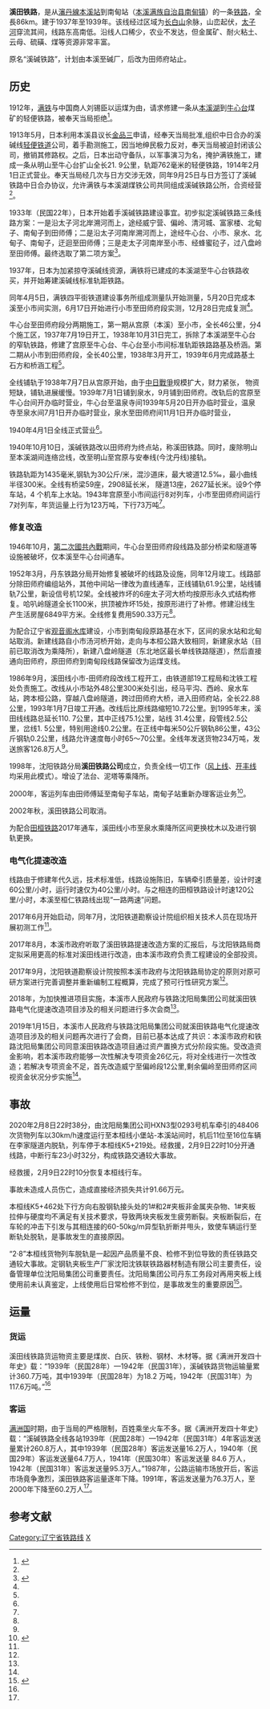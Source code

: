 {{Infobox rail system-route
|rail_name=溪田铁路
|other_name=
|total_length=
|tracklength=
|name_bgcolor=
|min_width=
|box_width=
|style=
|banner_color=blue
|sec_banner_color=
|third_banner_color=
|logo_filename=
|logo_width=
|logo_bgcolor=
|logo_alt=
|logo_note=
|image=Tianshifu_Railway_Station_01.jpg
|imagesize=260px
|caption=田师府站
|code_name=
|locale={{PRC}}[[辽宁省|辽宁省]]
|service_type=[[旅客列车|客]][[货物列车|货]]两用
|status=营运中
|network=
|stations=
|start=
|lines=1（[[单线铁路|单线铁路]]）
|main_route=
|secondary_route=
|branch_route=
|standard=III級鐵路
|character=
|other_systems=
|main_stations=[[本溪站|本溪站]]、[[田师府站|田师府站]]
|track=
|system_length=
|length_in_operation=86 km
|average_station_distance=
|max_speed=
|orbital_plane=
|track_gauge={{standard gauge}}（[[标准轨|标准轨]]）
|distance_between_mainlines=
|min_radius=
|max_grade=
|elevation=
|control=
|block_signal=
|engine=
|electrified=
|rollingstock=
|fleet_size=
|begin_operation=
|end_operation=
|operation_note=
|open_operation=
|time_first=
|time_last=
|ridership=
|owner=
|operator=[[沈阳铁路局|沈阳铁路局]]
|franchise=
|hq=
|key_person=
|website=
|route_map={{bs-map|inline=1|map=
\CONTg\~~ ~~ ~~{{RoutemapRoute|Licon=u|[[辽溪铁路|辽溪铁路]]往[[辽阳站|辽阳站]]方向}}
CONTgq\ABZg+r\~~ ~~ ~~ ~~{{RoutemapRoute|Licon=l|[[沈丹铁路|沈丹铁路]]及[[沈丹客运专线|沈丹客运专线]]往[[丹东站|丹东]]方向}}
BHF~~0~~[[本溪站|本溪站]]
\ABZgl\CONTfq~~ ~~ ~~ ~~{{RoutemapRoute|Licon=r|[[沈丹铁路|沈丹铁路]]及[[沈丹客运专线|沈丹客运专线]]往[[沈阳站|沈阳]]方向}}
\eHST\~~2.5~~[[明山站|明山站]]
\HST\~~7.9~~[[小堡站|小堡站]]
\HST\~~16~~[[牛心台站|牛心台站]]
\HST\~~27~~[[偏岭站|偏岭站]]
\eBST\~~35~~[[松树台站|松树台站]]
\eBST\~~39.5~~[[温泉寺站|温泉寺站]]
\HST\~~47.2~~[[小市站_(溪田线)|小市站 (溪田线)]]
\eABZg2\
\eHST\exSTR+4~~60.0~~[[泉水站|泉水站]]
\STR\exHST~~ ~~[[(旧)泉水站|(旧)泉水站]]
\STR\exBST~~ ~~[[北甸站|北甸站]]
\\STR\exABZgl\exCONTfq~~ ~~ ~~{{RoutemapRoute|Licon=r|[[田通铁路|田通铁路]]往[[桓仁站|桓仁站]]方向}}
\STR\KBSTxa~~86~~[[南甸站|南甸站]]
\HST\STR~~ ~~[[铁刹山站|铁刹山站]]
KHSTaq\KRZor\STRr~~74.6~~[[田师府站|田师府站]]
\STR\
\CONTf\~~ ~~ ~~{{RoutemapRoute|Licon=d|[[田桓铁路|田桓铁路]]往[[花博山站|花博山站]]方向}}
}}
}}
'''溪田铁路'''，是从[[沈丹铁路|瀋丹線]][[本溪站|本溪站]]到南甸站（[[本溪满族自治县|本溪满族自治县]][[南甸镇_(本溪县)|南甸镇]]）的一条[[铁路|铁路]]，全長86km。建于1937年至1939年。该线经过区域为[[长白山|长白山]]余脉，山峦起伏，[[太子河|太子河]]穿流其间，线路东高南低。沿线人口稀少，农业不发达，但金属矿、耐火粘土、云母、硫磺、煤等资源非常丰富。

原名“溪碱铁路”，计划由本溪至碱厂，后改为田师府站止。

== 历史 ==
1912年，[[南滿洲鐵道|满铁]]与中国商人刘锡臣以运煤为由，请求修建一条从[[本溪湖|本溪湖]]到[[牛心台街道|牛心台]]煤矿的轻便铁路，被奉天当局拒绝<ref name=":0">{{Cite book|title=沈阳铁路局志|last=张久达 才广忱 米振友 张耀锟|publisher=中国铁道出版社|year=1997|isbn=7-113-02815-2}}</ref>。 

1913年5月，日本利用本溪县议长[[金林|金品三]]申请，经奉天当局批准,组织中日合办的溪碱线[[輕便鐵路|轻便铁道]]公司，着手勘测施工，因当地绅民极力反对，奉天当局被迫封闭该公司，撤销其修路权。之后，日本出动守备队，以军事演习为名，掩护满铁施工，建成一条从明山至牛心台扩山全长21. 9公里，轨距762毫米的轻便铁路，1914年2月1日正式营业。奉天当局经几次与日方交涉无效，同年9月25日与日方签订了溪碱铁路中日合办协议，允许满铁与本溪湖煤铁公司共同组成溪碱铁路公所，合资经营<ref name=":0" />。 

1933年（民国22年），日本开始着手溪碱铁路建设事宜。初步拟定溪碱铁路三条线路方案：一是沿太子河北岸溯河而上，途经威宁营、偏岭、清河城、富家楼、北甸子、南甸子到田师傅；二是沿太子河南岸溯河而上，途经牛心台、小市、泉水、北甸子、南甸子，迂迴至田师傅；三是走太子河南岸至小市、经蜂蜜砬子，过八盘岭至田师傅。最终选取了第二项方案<ref name=":1">{{Cite web|title=对省政协十二届二次会议关于加快推进溪田铁路电气化提速改造项目的提案（0500号）的答复_省政协十二届二次会议（2019年）_本溪市人民政府门户网站|url=https://www.benxi.gov.cn/publicity/szfxx/jyta/szxtaln/szxsejechy2019n/72387|access-date=2021-08-11|work=www.benxi.gov.cn|archive-date=2021-08-11|archive-url=https://web.archive.org/web/20210811043051/https://www.benxi.gov.cn/publicity/szfxx/jyta/szxtaln/szxsejechy2019n/72387|dead-url=no}}</ref>。 

1937年，日本为加紧掠夺溪碱线资源，满铁将已建成的本溪湖至牛心台铁路收买，并开始筹建溪碱线标准轨距铁路。

同年4月5日，满铁四平街铁道建设事务所组成测量队开始测量，5月20日完成本溪至小市间实测，6月17日开始进行小市至田师府段实测，12月28日完成复测<ref name=":0" />。

牛心台至田师府段分两期施工，第一期从宫原（本溪）至小市，全长46公里，分4个施工区，1937年7月19日开工，1938年10月31日完工，拆除了本溪湖至牛心台的窄轨铁路，修建了宫原至牛心台、牛心台至小市间标准轨距铁路路基及桥涵。第二期从小市到田师府段，全长40公里，1938年3月开工，1939年6月完成路基土石方和桥涵工程<ref name=":0" />。

全线铺轨于1938年7月7日从宫原开始，由于[[中国抗日战争|中日戰爭]]规模扩大，财力紧张， 物资短缺，铺轨进展缓慢。1939年7月1日铺到泉水，9月铺到田师府。改轨后的宫原至牛心台间开办临时营业，牛心台至温泉寺间1939年5月20日开办临时营业，温泉寺至泉水间7月1日开办临时营业，泉水至田师府间11月1日开办临时营业，

1940年4月1日全线正式营业<ref name=":0" />。

1940年10月10日，溪碱铁路改以田师府为终点站，称溪田铁路。同时，废除明山至本溪湖间连络岔线，改至明山至宫原与安奉线(今沈丹线)接轨。

铁路轨距为1435毫米,钢轨为30公斤/米，混沙道床，最大坡道12.5‰，最小曲线半径300米。全线有桥梁59座，2908延长米， 隧道13座，2627延长米。设9个停车站，4 个机车上水站。1943年宫原至小市间运行8对列车，小市至田师府间运行7对列车，年货运量上行为123万吨，下行73万吨<ref name=":0" />。

=== 修复改造 ===
1946年10月，[[第二次国共内战|第二次國共內戰]]期间，牛心台至田师府段线路及部分桥梁和隧道等设施被破坏，仅本溪至牛心台间通车。

1952年3月，丹东铁路分局开始修复被破坏的线路及设施，同年12月竣工。线路部分除田师府编组站外，其他中间站一律改为直线通车，正线铺轨61.9公里，站线铺轨7公里，新设信号机12架。全线被炸坏的6座太子河大桥均按原形永久式结构修复。哈叭岭隧道全长1100米，拱顶被炸坏15处，按原形进行了补修。修建沿线生产生活房屋6849平方米。全线修复费用590.33万元<ref name=":0" />。

为配合辽宁省[[观音阁水库|观音阁水库]]建设，小市到南甸段原路基在水下，区间的泉水站和北甸站取消。新建线路自小市汤河桥开始，走向与本桓公路大致相同，新建泉水站（目前已取消改为乘降所），新建八盘岭隧道（东北地区最长单线铁路隧道），然后直接通向田师府，原田师府到南甸段线路保留改为运煤支线。

1986年9月，溪田线小市-田师府段改线工程开工，由铁道部19工程局和沈铁工程处负责施工。改线从小市站外48公里300米处引出，经马平沟、西岭、泉水车站，跨本桓公路，穿越八盘岭隧道，跨过田师府大桥，进入田师府站，全长22.88公里，1993年1月7日竣工开通。改线后比原线路缩短10.72公里。到1995年末，溪田线线路总延长110. 7公里，其中正线75.1公里，站线 31.4公里，段管线2.5公里，岔线1. 5公里，特别用途线0.2公里。在正线中每米50公斤钢轨86公里，43公斤钢轨0.2公里，线路允许速度毎小时65〜70公里。全线年发送货物234万吨，发送旅客126.8万人<ref name=":0" />。

1998年，沈阳铁路分局'''溪田铁路公司'''成立，负责全线一切工作（[[凤上铁路|风上线]]、[[开丰铁路|开丰线]]均采用此模式）。增设了法台、泥塔等乘降所。

2000年，客运列车由田师傅延至南甸子车站，南甸子站重新办理客运业务<ref name=":2">{{Cite web|title=第八篇 交通邮电_县志_本溪满族自治县人民政府|url=http://www.bx.gov.cn/jzgdsj/bylm/xz/content_360672|access-date=2021-08-11|work=www.bx.gov.cn|archive-date=2021-08-11|archive-url=https://web.archive.org/web/20210811043117/http://www.bx.gov.cn/jzgdsj/bylm/xz/content_360672|dead-url=no}}</ref>。

2002年秋，溪田铁路公司取消。

为配合[[田桓铁路|田桓铁路]]2017年通车，溪田线小市至泉水乘降所区间更换枕木以及进行钢轨更换。

=== 电气化提速改造 ===
线路由于修建年代久远，技术标准低，线路设施陈旧，车辆牵引质量差，设计时速60公里/小时，运行时速仅为40公里/小时。与之相连的田桓铁路设计时速120公里/小时，本溪至桓仁铁路线出现“一路两速”问题。

2017年6月开始启动，同年7月，沈阳铁道勘察设计院组织相关技术人员在现场开展初测工作<ref name=":1" />。

2017年8月，本溪市政府听取了溪田铁路提速改造方案的汇报后，与沈阳铁路局商定拟采用更高的标准对溪田线进行改造，由本溪市政府负责工程建设的全部投资。

2017年9月，沈阳铁道勘察设计院按照本溪市政府与沈阳铁路局协定的原则对原可研方案进行完善调整并重新编制工程概算，完成了预可行性研究方案<ref name=":1" />。

2018年，为加快推进项目实施，本溪市人民政府与铁路沈阳局集团公司就溪田铁路电气化提速改造项目涉及的相关问题进行多次会商<ref name=":1" />。

2019年1月15日，本溪市人民政府与铁路沈阳局集团公司就溪田铁路电气化提速改造项目涉及的相关问题再次进行了会商，目前已基本达成了共识：本溪市政府和铁路沈阳局集团公司同意溪田铁路改造项目通过资产置换方式分阶段实施。受改造资金影响，若本溪市政府能够一次性解决专项资金26亿元，将对全线进行一次性改造；若解决专项资金不足，首先改造威宁至偏岭段12公里,剩余偏岭至田师府区间视资金状况分步实施<ref name=":1" />。

== 事故 ==
2020年2月8日22时38分，由沈阳局集团公司HXN3型0293号机车牵引的48406次货物列车以30km/h速度运行至本桓线小堡站-本溪站间时，机后11位至16位车辆在李家隧道内脱轨，列车停于本桓线K5+219处。经救援，2月9日22时10分开通线路，中断行车23小时32分，构成铁路交通较大事故。

经救援，2月9日22时10分恢复本桓线行车。

事故未造成人员伤亡，造成直接经济损失共计91.66万元。

本桓线K5+462处下行方向右股钢轨接头处的1#和2#夹板非金属夹杂物、1#夹板拉伸与硬度均不满足有关技术要求，导致两块夹板发生疲劳断裂。夹板断裂后，在车轮的冲击下引发与其相连接的60-50kg/m异型轨折断并甩头，致使车辆运行至断轨处脱轨，是事故发生的直接原因。

“2·8”本桓线货物列车脱轨是一起因产品质量不良、检修不到位导致的责任铁路交通较大事故。定钢轨夹板生产厂家沈阳沈铁联铁路器材制造有限公司主要责任，设备管理单位沈阳局集团公司重要责任。沈阳局集团公司丹东工务段对再用夹板上线使用前未认真鉴定，上线使用后日常检修不到位，是事故发生的重要原因<ref>{{Cite web|title=政府公开目录|url=http://www.nra.gov.cn/xxgkml/xxgk/xxgkml/202007/t20200731_108896.html|access-date=2021-08-11|work=www.nra.gov.cn|archive-date=2021-08-11|archive-url=https://web.archive.org/web/20210811043104/http://www.nra.gov.cn/xxgkml/xxgk/xxgkml/202007/t20200731_108896.html|dead-url=no}}</ref>。

== 运量 ==

=== 货运 ===
溪田线铁路货运物资主要是煤炭、白灰、铁粉、钢材、木材等。据《满洲开发四十年史》载：“1939年（民国28年）—1942年（民国31年），溪碱铁路货物运输量累计360.7万吨，其中1939年（民国28年）为18.2 万吨，1942年（民国31年）为117.6万吨。”<ref name=":2" />

=== 客运 ===
[[满洲国|满洲国]]时期，由于当局的严格限制，百姓乘坐火车不多。据《满洲开发四十年史》载：“溪碱铁路全线各站1939年（民国28年）—1942年（民国31年）4年客运发送量累计260.8万人，其中1939年（民国28年）客运发送量16.2万人，1940年（民国29年）客运发送量64.7万人，1941年（民国30年）客运发送量 84.6 万人，1942年（民国31年）客运发送量95.3万人。”1987年，公路运输市场放开后，客运市场竟争激烈，溪田铁路客运量逐年下降。1991年，客运发送量为76.3万人，至2000年下降至60.2万人<ref name=":2" />。

== 参考文献 ==
<references />
{{溪田铁路|nocat}}
{{中国铁路}}

[[Category:辽宁省铁路线|Category:辽宁省铁路线]]
[[Category:满洲国国有铁道|X]]